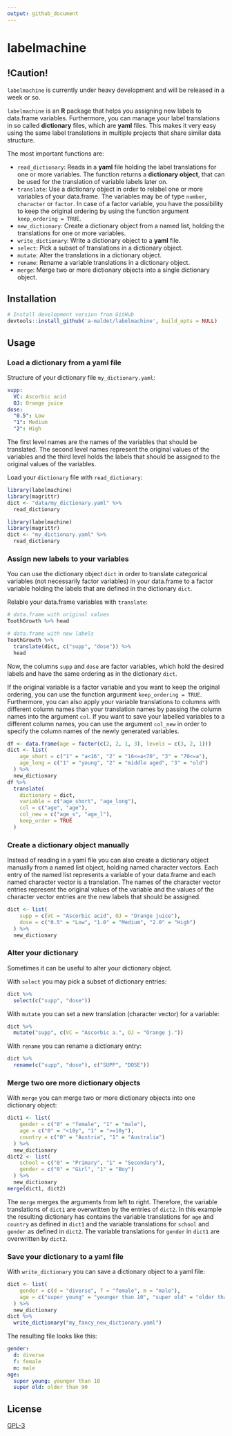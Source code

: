 ```yaml
---
output: github_document
---
```


# labelmachine

## !Caution!

`labelmachine` is currently under heavy development and will be released
in a week or so.

`labelmachine` is an **R** package that helps you assigning new labels to 
data.frame variables. Furthermore, you can manage your label translations
in so called **dictionary** files, which are **yaml** files.
This makes it very easy using the same label translations in multiple
projects that share similar data structure.

The most important functions are:

- `read_dictionary`: Reads in a **yaml** file holding the label translations
  for one or more variables. The function returns a **dictionary object**, that can be
  used for the translation of variable labels later on. 
- `translate`: Use a dictionary object in order to relabel one or more
  variables of your data.frame. The variables may be of type `number`,
  `character` or `factor`. In case of a factor variable, you have the possibility
  to keep the original ordering by using the 
  function argument `keep_ordering = TRUE`.
- `new_dictionary`: Create a dictionary object from a named list, holding the 
  translations for one or more variables.
- `write_dictionary`: Write a dictionary object to a **yaml** file.
- `select`: Pick a subset of translations in a dictionary object.
- `mutate`: Alter the translations in a dictionary
  object.
- `rename`: Rename a variable translations in a dictionary object.
- `merge`: Merge two or more dictionary objects into a single dictionary 
  object.

## Installation

```r
# Install development version from GitHub
devtools::install_github('a-maldet/labelmachine', build_opts = NULL)
```

## Usage

### Load a dictionary from a yaml file

Structure of your dictionary file `my_dictionary.yaml`:
```yaml
supp:
  VC: Ascorbic acid
  OJ: Orange juice
dose:
  "0.5": Low
  "1": Medium
  "2": High
```
The first level names are the names of the variables that should be translated.
The second level names represent
the original values of the variables and the third level holds the labels
that should be assigned to the original values of the variables.

Load your `dictionary` file with `read_dictionary`:
```r
library(labelmachine)
library(magrittr)
dict <- "data/my_dictionary.yaml" %>%
  read_dictionary
```
```r
library(labelmachine)
library(magrittr)
dict <- "my_dictionary.yaml" %>%
  read_dictionary
```

### Assign new labels to your variables

You can use the dictionary object `dict` in order 
to translate categorical variables
(not necessarily factor variables) in your data.frame
to a factor variable holding the labels
that are defined in the dictionary `dict`.

Relable your data.frame variables with `translate`:
```r
# data.frame with original values 
ToothGrowth %>% head

# data.frame with new labels
ToothGrowth %>%
  translate(dict, c("supp", "dose")) %>%
  head
```

Now, the columns `supp` and `dose` are factor variables, which hold the
desired labels and have the same ordering as in the dictionary `dict`.

If the original variable is a factor variable and you want to keep
the original ordering, you can use the function argurment
`keep_ordering = TRUE`.
Furthermore, you can also apply your variable translations to columns with
different column names than your translation names by passing the column names
into the argument `col`.
If you want to save your labelled variables to a different column names, you can
use the argument `col_new` in order to specify the column names of the newly
generated variables.

```r
df <- data.frame(age = factor(c(2, 2, 1, 3), levels = c(3, 2, 1)))
dict <- list(
    age_short = c("1" = "a<16", "2" = "16<=a<70", "3" = "70<=a"),
    age_long = c("1" = "young", "2" = "middle aged", "3" = "old")
  ) %>%
  new_dictionary
df %>%
  translate(
    dictionary = dict, 
    variable = c("age_short", "age_long"), 
    col = c("age", "age"), 
    col_new = c("age_s", "age_l"),
    keep_order = TRUE
  )
```

### Create a dictionary object manually

Instead of reading in a yaml file you can also create a dictionary object manually
from a named list object, holding named character vectors.
Each entry of the named list represents a variable of your data.frame and
each named character vector is a translation. 
The names of the character vector entries represent the original values of
the variable and
the values of the character vector entries are the new labels that should be
assigned.

```r
dict <- list(
    supp = c(VC = "Ascorbic acid", OJ = "Orange juice"),
    dose = c("0.5" = "Low", "1.0" = "Medium", "2.0" = "High")
  ) %>%
  new_dictionary
```

### Alter your dictionary

Sometimes it can be useful to alter your dictionary object.

With `select` you may
pick a subset of dictionary entries:
```r
dict %>%
  select(c("supp", "dose"))
```

With `mutate` you can set a new translation (character vector)
for a variable:
```r
dict %>%
  mutate("supp", c(VC = "Ascorbic a.", OJ = "Orange j."))
```

With `rename` you can rename a dictionary entry:
```r
dict %>%
  rename(c("supp", "dose"), c("SUPP", "DOSE"))
```

### Merge two ore more dictionary objects 

With `merge` you can merge two or more dictionary objects into one dictionary
object:

```r
dict1 <- list(
    gender = c("0" = "female", "1" = "male"),
    age = c("0" = "<10y", "1" = ">=10y"),
    country = c("0" = "Austria", "1" = "Australia")
  ) %>%
  new_dictionary
dict2 <- list(
    school = c("0" = "Primary", "1" = "Secondary"),
    gender = c("0" = "Girl", "1" = "Boy")
  ) %>%
  new_dictionary
merge(dict1, dict2)
```

The `merge` merges the arguments from left to right. Therefore, the 
variable translations of `dict1` are overwritten by the entries of `dict2`.
In this example the resulting dictionary has contains the variable
translations for `age` and `country` as defined in `dict1`
and the variable translations for `school` and `gender` as defined in `dict2`.
The variable translations for `gender` in `dict1` are overwritten by `dict2`.

### Save your dictionary to a yaml file

With `write_dictionary` you can save a dictionary object to a yaml file:

```r
dict <- list(
    gender = c(d = "diverse", f = "female", m = "male"),
    age = c("super young" = "younger than 10", "super old" = "older than 90")
  ) %>%
  new_dictionary
dict %>%
  write_dictionary("my_fancy_new_dictionary.yaml")
```

The resulting file looks like this:
```yaml
gender:
  d: diverse
  f: female
  m: male
age:
  super young: younger than 10
  super old: older than 90
```

## License

[GPL-3]
  
[GPL-3]: https://R-package.github.io/styledTables/LICENSE
[dplyr]: https://cran.r-project.org/web/packages/dplyr/vignettes/dplyr.html
